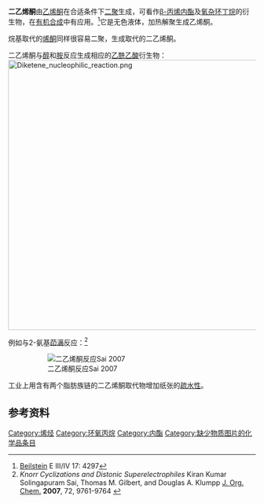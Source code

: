 {{Chembox
|   ImageFileL1 = Diketene-2D-skeletal.png
|   ImageSizeL1 = 120px
|   ImageNameL1 = 
|   ImageFileR1 = Diketene-from-xtal-3D-balls.png
|   ImageSizeR1 = 150px
|   ImageNameR1 = 
|   IUPACName = Acetyl ketene
|Section1={{Chembox Identifiers
| ChemSpiderID_Ref = {{chemspidercite|correct|chemspider}}
| ChemSpiderID = 12140
| InChI = 1/C4H4O2/c1-3-2-4(5)6-3/h1-2H2
| InChIKey = WASQWSOJHCZDFK-UHFFFAOYAM
| StdInChI_Ref = {{stdinchicite|correct|chemspider}}
| StdInChI = 1S/C4H4O2/c1-3-2-4(5)6-3/h1-2H2
| StdInChIKey_Ref = {{stdinchicite|correct|chemspider}}
| StdInChIKey = WASQWSOJHCZDFK-UHFFFAOYSA-N
| CASNo_Ref = {{cascite|correct|CAS}}
| CASNo = 674-82-8
| SMILES = O=C1OC(=C)C1
}}
|Section2 = {{Chembox Properties
|   Formula = C<sub>4</sub>H<sub>4</sub>O<sub>2</sub>
|   MolarMass = 84.08 
|   Density = 1.09 g/cm³
|   MeltingPt = - 7 °C
|   BoilingPt = 127 °C
  }}
}}

'''二乙烯酮'''由[[乙烯酮|乙烯酮]]在合适条件下[[二聚|二聚]]生成，可看作[[β-丙烯内酯|β-丙烯内酯]]及[[氧杂环丁烷|氧杂环丁烷]]的衍生物，在[[有机合成|有机合成]]中有应用。<ref>[[Beilstein|Beilstein]] E III/IV 17: 4297</ref>它是无色液体，加热解聚生成乙烯酮。

烷基取代的[[烯酮|烯酮]]同样很容易二聚，生成取代的二乙烯酮。

二乙烯酮与[[醇|醇]]和[[胺|胺]]反应生成相应的[[乙酰乙酸|乙酰乙酸]]衍生物：
[[File:Diketene_nucleophilic_reaction.png|550px]]

例如与2-氨基[[茚满|茚满]]反应：<ref>''Knorr Cyclizations and Distonic Superelectrophiles'' Kiran Kumar Solingapuram Sai, Thomas M. Gilbert, and Douglas A. Klumpp [[J._Org._Chem.|J. Org. Chem.]] '''2007''', 72, 9761-9764 {{DOI|10.1021/jo7013092}}</ref>

:[[File:DiketeneReaction.png|二乙烯酮反应Sai 2007]]

工业上用含有两个脂肪族链的二乙烯酮取代物增加纸张的[[疏水性|疏水性]]。

==参考资料==
{{reflist}}

[[Category:烯烃|Category:烯烃]]
[[Category:环氧丙烷|Category:环氧丙烷]]
[[Category:内酯|Category:内酯]]
[[Category:缺少物质图片的化学品条目|Category:缺少物质图片的化学品条目]]